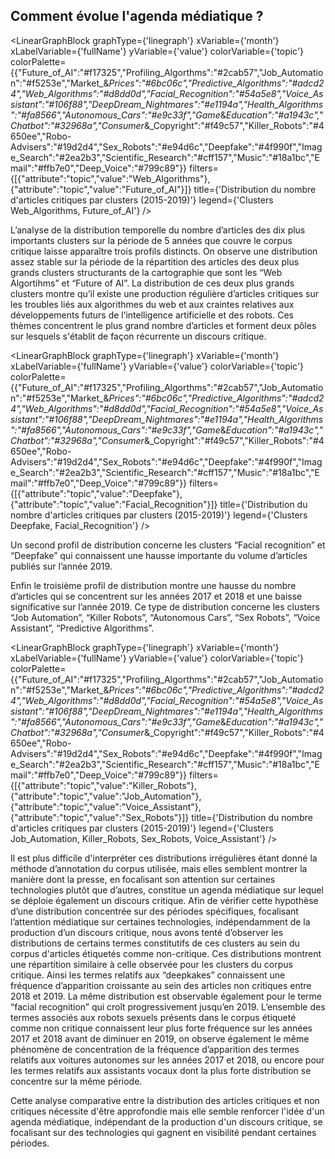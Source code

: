 
## Comment évolue l'agenda médiatique ? 

<LinearGraphBlock 
  graphType={'linegraph'} 
  xVariable={'month'} 
  xLabelVariable={'fullName'} 
  yVariable={'value'} 
  colorVariable={'topic'} 
  colorPalette={{"Future_of_AI":"#f17325","Profiling_Algorthms":"#2cab57","Job_Automation":"#f5253e","Market_&_Prices":"#6bc06c","Predictive_Algorithms":"#adcd24","Web_Algorithms":"#d8dd0d","Facial_Recognition":"#54a5e8","Voice_Assistant":"#106f88","DeepDream_Nightmares":"#e1194a","Health_Algorithms":"#fa8566","Autonomous_Cars":"#e9c33f","Game_&_Education":"#a1943c","Chatbot":"#32968a","Consumer_&_Copyright":"#f49c57","Killer_Robots":"#4650ee","Robo-Advisers":"#19d2d4","Sex_Robots":"#e94d6c","Deepfake":"#4f990f","Image_Search":"#2ea2b3","Scientific_Research":"#cff157","Music":"#18a1bc","Email":"#ffb7e0","Deep_Voice":"#799c89"}} 
  filters={[{"attribute":"topic","value":"Web_Algorithms"},{"attribute":"topic","value":"Future_of_AI"}]} 
  title={'Distribution du nombre d\'articles critiques par clusters (2015-2019)'} 
  legend={'Clusters Web_Algorithms, Future_of_AI'}
/>

L’analyse de la distribution temporelle du nombre d’articles des dix plus importants clusters sur la période de 5 années que couvre le corpus critique laisse apparaître trois profils distincts. On observe une distribution assez stable sur la période de la répartition des articles des deux plus grands clusters structurants de la cartographie que sont les “Web Algortihms” et “Future of AI”. La distribution de ces deux plus grands clusters montre qu’il existe une production régulière d’articles critiques sur les troubles liés aux algorithmes du web et aux craintes relatives aux développements futurs de l’intelligence artificielle et des robots. Ces thèmes concentrent le plus grand nombre d’articles et forment deux pôles sur lesquels s'établit de façon récurrente un discours critique. 

<LinearGraphBlock 
  graphType={'linegraph'} 
  xVariable={'month'} 
  xLabelVariable={'fullName'} 
  yVariable={'value'} 
  colorVariable={'topic'} 
  colorPalette={{"Future_of_AI":"#f17325","Profiling_Algorthms":"#2cab57","Job_Automation":"#f5253e","Market_&_Prices":"#6bc06c","Predictive_Algorithms":"#adcd24","Web_Algorithms":"#d8dd0d","Facial_Recognition":"#54a5e8","Voice_Assistant":"#106f88","DeepDream_Nightmares":"#e1194a","Health_Algorithms":"#fa8566","Autonomous_Cars":"#e9c33f","Game_&_Education":"#a1943c","Chatbot":"#32968a","Consumer_&_Copyright":"#f49c57","Killer_Robots":"#4650ee","Robo-Advisers":"#19d2d4","Sex_Robots":"#e94d6c","Deepfake":"#4f990f","Image_Search":"#2ea2b3","Scientific_Research":"#cff157","Music":"#18a1bc","Email":"#ffb7e0","Deep_Voice":"#799c89"}} 
  filters={[{"attribute":"topic","value":"Deepfake"},{"attribute":"topic","value":"Facial_Recognition"}]} 
  title={'Distribution du nombre d\'articles critiques par clusters (2015-2019)'} 
  legend={'Clusters Deepfake, Facial_Recognition'}
/>

Un second profil de distribution concerne les clusters “Facial recognition” et “Deepfake” qui connaissent une hausse importante du volume d’articles publiés sur l’année 2019.

Enfin le troisième profil de distribution montre une hausse du nombre d’articles qui se concentrent sur les années 2017 et 2018 et une baisse significative sur l’année 2019. Ce type de distribution concerne les clusters “Job Automation”, “Killer Robots”, “Autonomous Cars”, “Sex Robots”, “Voice Assistant”, “Predictive Algorithms”.

<LinearGraphBlock 
  graphType={'linegraph'} 
  xVariable={'month'} 
  xLabelVariable={'fullName'} 
  yVariable={'value'} 
  colorVariable={'topic'} 
  colorPalette={{"Future_of_AI":"#f17325","Profiling_Algorthms":"#2cab57","Job_Automation":"#f5253e","Market_&_Prices":"#6bc06c","Predictive_Algorithms":"#adcd24","Web_Algorithms":"#d8dd0d","Facial_Recognition":"#54a5e8","Voice_Assistant":"#106f88","DeepDream_Nightmares":"#e1194a","Health_Algorithms":"#fa8566","Autonomous_Cars":"#e9c33f","Game_&_Education":"#a1943c","Chatbot":"#32968a","Consumer_&_Copyright":"#f49c57","Killer_Robots":"#4650ee","Robo-Advisers":"#19d2d4","Sex_Robots":"#e94d6c","Deepfake":"#4f990f","Image_Search":"#2ea2b3","Scientific_Research":"#cff157","Music":"#18a1bc","Email":"#ffb7e0","Deep_Voice":"#799c89"}} 
  filters={[{"attribute":"topic","value":"Killer_Robots"},{"attribute":"topic","value":"Job_Automation"},{"attribute":"topic","value":"Voice_Assistant"},{"attribute":"topic","value":"Sex_Robots"}]} 
  title={'Distribution du nombre d\'articles critiques par clusters (2015-2019)'} 
  legend={'Clusters Job_Automation, Killer_Robots, Sex_Robots, Voice_Assistant'}
/>

Il est plus difficile d'interpréter ces distributions irrégulières étant donné la méthode d’annotation du corpus utilisée, mais elles semblent montrer la manière dont la presse, en focalisant son attention sur certaines technologies plutôt que d’autres, constitue un agenda médiatique sur lequel se déploie également un discours critique. Afin de vérifier cette hypothèse d’une distribution concentrée sur des périodes spécifiques, focalisant l’attention médiatique sur certaines technologies, indépendamment de la production d’un discours critique, nous avons tenté d’observer les distributions de certains termes constitutifs de ces clusters au sein du corpus d'articles étiquetés comme non-critique. Ces distributions montrent une répartition similaire à celle observée pour les clusters du corpus critique. Ainsi les termes relatifs aux “deepkakes” connaissent une fréquence d’apparition croissante au sein des articles non critiques entre 2018 et 2019. La même distribution est observable également pour le terme “facial recognition” qui croît progressivement jusqu’en 2019. L’ensemble des termes associés aux robots sexuels présents dans le corpus étiqueté comme non critique connaissent leur plus forte fréquence sur les années 2017 et 2018 avant de diminuer en 2019, on observe également le même phénomène de concentration de la fréquence d’apparition des termes relatifs aux voitures autonomes sur les années 2017 et 2018, ou encore pour les termes relatifs aux assistants vocaux dont la plus forte distribution se concentre sur la même période. 

Cette analyse comparative entre la distribution des articles critiques et non critiques nécessite d'être approfondie mais elle semble renforcer l'idée d'un agenda médiatique, indépendant de la production d'un discours critique, se focalisant sur des technologies qui gagnent en visibilité pendant certaines périodes. 

